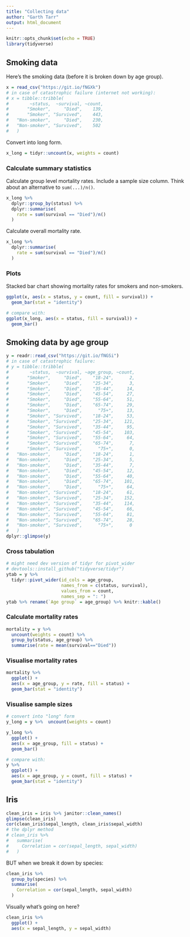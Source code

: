 ```yaml
---
title: "Collecting data"
author: "Garth Tarr"
output: html_document
---
```


```r
knitr::opts_chunk$set(echo = TRUE)
library(tidyverse)
```

## Smoking data

Here's the smoking data (before it is broken down by age group).

```r
x = read_csv("https://git.io/fNGXk")
# in case of catastrophic failure (internet not working):
# x = tibble::tribble(
#        ~status,  ~survival, ~count,
#       "Smoker",     "Died",    139,
#       "Smoker", "Survived",    443,
#   "Non-smoker",     "Died",    230,
#   "Non-smoker", "Survived",    502
#   )
```

Convert into long form.

```r
x_long = tidyr::uncount(x, weights = count)
```

### Calculate summary statistics

Calculate group level mortality rates.  Include a sample size column.  Think about an alternative to `sum(...)/n()`.

```r
x_long %>%
  dplyr::group_by(status) %>% 
  dplyr::summarise(
    rate = sum(survival == "Died")/n()
  )
```

Calculate overall mortality rate.

```r
x_long %>%
  dplyr::summarise(
    rate = sum(survival == "Died")/n()
  )
```

### Plots

Stacked bar chart showing mortality rates for smokers and non-smokers.

```r
ggplot(x, aes(x = status, y = count, fill = survival)) + 
  geom_bar(stat = "identity")

# compare with:
ggplot(x_long, aes(x = status, fill = survival)) + 
  geom_bar()
```


## Smoking data by age group

```r
y = readr::read_csv("https://git.io/fNGSi")
# in case of catastrophic failure:
# y = tibble::tribble(
#        ~status,  ~survival, ~age_group, ~count,
#       "Smoker",     "Died",    "18-24",      2,
#       "Smoker",     "Died",    "25-34",      3,
#       "Smoker",     "Died",    "35-44",     14,
#       "Smoker",     "Died",    "45-54",     27,
#       "Smoker",     "Died",    "55-64",     51,
#       "Smoker",     "Died",    "65-74",     29,
#       "Smoker",     "Died",      "75+",     13,
#       "Smoker", "Survived",    "18-24",     53,
#       "Smoker", "Survived",    "25-34",    121,
#       "Smoker", "Survived",    "35-44",     95,
#       "Smoker", "Survived",    "45-54",    103,
#       "Smoker", "Survived",    "55-64",     64,
#       "Smoker", "Survived",    "65-74",      7,
#       "Smoker", "Survived",      "75+",      0,
#   "Non-smoker",     "Died",    "18-24",      1,
#   "Non-smoker",     "Died",    "25-34",      5,
#   "Non-smoker",     "Died",    "35-44",      7,
#   "Non-smoker",     "Died",    "45-54",     12,
#   "Non-smoker",     "Died",    "55-64",     40,
#   "Non-smoker",     "Died",    "65-74",    101,
#   "Non-smoker",     "Died",      "75+",     64,
#   "Non-smoker", "Survived",    "18-24",     61,
#   "Non-smoker", "Survived",    "25-34",    152,
#   "Non-smoker", "Survived",    "35-44",    114,
#   "Non-smoker", "Survived",    "45-54",     66,
#   "Non-smoker", "Survived",    "55-64",     81,
#   "Non-smoker", "Survived",    "65-74",     28,
#   "Non-smoker", "Survived",      "75+",      0
#   )
dplyr::glimpse(y)
```

### Cross tabulation

```r
# might need dev version of tidyr for pivot_wider
# devtools::install_github("tidyverse/tidyr") 
ytab = y %>%
  tidyr::pivot_wider(id_cols = age_group, 
                     names_from = c(status, survival), 
                     values_from = count,
                     names_sep = ": ")
ytab %>% rename(`Age group` = age_group) %>% knitr::kable()
```

### Calculate mortality rates

```r
mortality = y %>% 
  uncount(weights = count) %>% 
  group_by(status, age_group) %>% 
  summarise(rate = mean(survival=="Died"))
```

### Visualise mortality rates

```r
mortality %>% 
  ggplot() + 
  aes(x = age_group, y = rate, fill = status) + 
  geom_bar(stat = "identity")
```

### Visualise sample sizes

```r
# convert into "long" form
y_long = y %>%  uncount(weights = count)

y_long %>% 
  ggplot() + 
  aes(x = age_group, fill = status) + 
  geom_bar()

# compare with:
y %>% 
  ggplot() + 
  aes(x = age_group, y = count, fill = status) + 
  geom_bar(stat = "identity")
```

## Iris

```r
clean_iris = iris %>% janitor::clean_names()
glimpse(clean_iris)
cor(clean_iris$sepal_length, clean_iris$sepal_width)
# the dplyr method
# clean_iris %>% 
#   summarise(
#     Correlation = cor(sepal_length, sepal_width)
#   )
```

BUT when we break it down by species:

```r
clean_iris %>% 
  group_by(species) %>% 
  summarise(
    Correlation = cor(sepal_length, sepal_width)
  )
```

Visually what's going on here?

```r
clean_iris %>% 
  ggplot() + 
  aes(x = sepal_length, y = sepal_width) 
```

